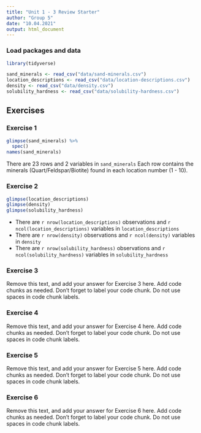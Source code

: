 ```yaml
---
title: "Unit 1 - 3 Review Starter"
author: "Group 5"
date: "10.04.2021"
output: html_document
---
```


### Load packages and data

```r
library(tidyverse) 
```

```r
sand_minerals <- read_csv("data/sand-minerals.csv")
location_descriptions <- read_csv("data/location-descriptions.csv")
density <- read_csv("data/density.csv")
solubility_hardness <- read_csv("data/solubility-hardness.csv")
```

## Exercises

### Exercise 1

```r
glimpse(sand_minerals) %>% 
  spec()
names(sand_minerals)
```

There are 23 rows and 2 variables in `sand_minerals`
Each row contains the minerals (Quart/Feldspar/Biotite) found in each location number (1 - 10).

### Exercise 2

```r
glimpse(location_descriptions)
glimpse(density)
glimpse(solubility_hardness)
```
- There are `r nrow(location_descriptions)` observations and `r ncol(location_descriptions)` variables in `location_descriptions`
- There are `r nrow(density)` observations and `r ncol(density)` variables in `density`
- There are `r nrow(solubility_hardness)` observations and `r ncol(solubility_hardness)` variables in `solubility_hardness`

### Exercise 3

Remove this text, and add your answer for Exercise 3 here.
Add code chunks as needed.
Don't forget to label your code chunk.
Do not use spaces in code chunk labels.

### Exercise 4

Remove this text, and add your answer for Exercise 4 here.
Add code chunks as needed.
Don't forget to label your code chunk.
Do not use spaces in code chunk labels.

### Exercise 5

Remove this text, and add your answer for Exercise 5 here.
Add code chunks as needed.
Don't forget to label your code chunk.
Do not use spaces in code chunk labels.

### Exercise 6

Remove this text, and add your answer for Exercise 6 here.
Add code chunks as needed.
Don't forget to label your code chunk.
Do not use spaces in code chunk labels.

